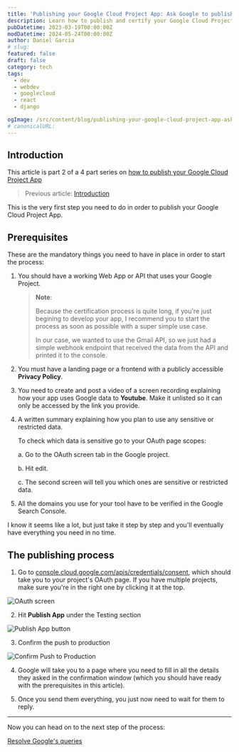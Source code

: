 ```yaml
---
title: 'Publishing your Google Cloud Project App: Ask Google to publish your app'
description: Learn how to publish and certify your Google Cloud Project App.
pubDatetime: 2023-03-19T00:00:00Z
modDatetime: 2024-05-24T00:00:00Z
author: Daniel Garcia
# slug:
featured: false
draft: false
category: tech
tags:
  - dev
  - webdev
  - googlecloud
  - react
  - django

ogImage: /src/content/blog/publishing-your-google-cloud-project-app-ask-for-your-google-app-to-be-published/cover.png
# canonicalURL:
---
```



## Introduction

This article is part 2 of a 4 part series on [how to publish your Google Cloud Project App](/blog/publishing-your-google-cloud-project-app/)

> Previous article: [Introduction](/blog/publishing-your-google-cloud-project-app/)

This is the very first step you need to do in order to publish your Google Cloud Project App.

<NewsletterSignup client:visible />

## Prerequisites

These are the mandatory things you need to have in place in order to start the process:

1. You should have a working Web App or API that uses your Google Project.

   > **Note**:
   >
   > Because the certification process is quite long, if you're just begining to develop your app, I recommend you to start the process as soon as possible with a super simple use case.
   >
   > In our case, we wanted to use the Gmail API, so we just had a simple webhook endpoint that received the data from the API and printed it to the console.

2. You must have a landing page or a frontend with a publicly accessible **Privacy Policy**.

3. You need to create and post a video of a screen recording explaining how your app uses Google data to **Youtube**. Make it unlisted so it can only be accessed by the link you provide.

4. A written summary explaining how you plan to use any sensitive or restricted data.

   To check which data is sensitive go to your OAuth page scopes:

   a. Go to the OAuth screen tab in the Google project.

   b. Hit edit.

   c. The second screen will tell you which ones are sensitive or restricted data.

5. All the domains you use for your tool have to be verified in the Google Search Console.

I know it seems like a lot, but just take it step by step and you'll eventually have everything you need in no time.

## The publishing process

1. Go to [console.cloud.google.com/apis/credentials/consent](https://console.cloud.google.com/apis/credentials/consent), which should take you to your project's OAuth page. If you have multiple projects, make sure you're in the right one by clicking it at the top.

![OAuth screen](./oauth-screen.png)

2. Hit **Publish App** under the Testing section

![Publish App button](./publish-app-button.png)

3. Confirm the push to production

![Confirm Push to Production](./confirm.png)

4. Google will take you to a page where you need to fill in all the details they asked in the confirmation window (which you should have ready with the prerequisites in this article).

5. Once you send them everything, you just now need to wait for them to reply.

---

Now you can head on to the next step of the process:

[Resolve Google's queries](/blog/publishing-your-google-cloud-project-app-resolve-google-queries/)
